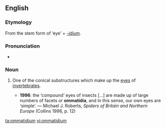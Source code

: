 ==English==
{{wikipedia}}

===Etymology===
From the stem form of {{etyl|grc}} '''{{polytonic|[[ὄμμα]]}}''' ‘eye’ + ''[[-idium]]''.

===Pronunciation===
* {{IPA|/ɒməˈtɪdɪəm/}}

===Noun===
{{en-noun|ommatidia}}

# {{zoology}} One of the conical substructures which make up the [[eyes]] of [[invertebrates]].
#* '''1996''': the ‘compound’ eyes of insects [...] are made up of large numbers of facets or '''ommatidia''', and in this sense, our own eyes are ‘simple’. — Michael J. Roberts, ''Spiders of Britain and Northern Europe'' (Collins 1996, p. 12)

[[ta:ommatidium]]
[[vi:ommatidium]]